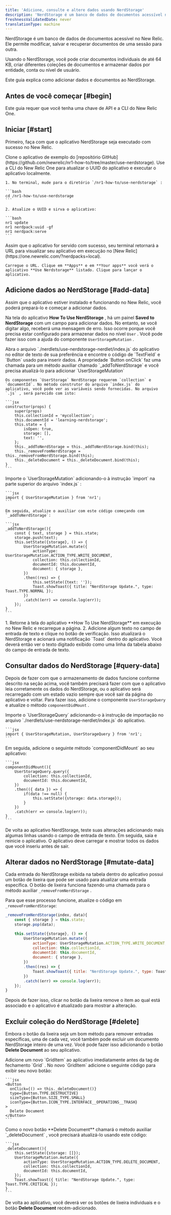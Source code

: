 ```yaml
---
title: 'Adicione, consulte e altere dados usando NerdStorage'
description: 'NerdStorage é um banco de dados de documentos acessível no New Relic. Ele permite modificar, salvar e recuperar documentos de uma sessão para outra.'
freshnessValidatedDate: never
translationType: machine
---
```


NerdStorage é um banco de dados de documentos acessível no New Relic. Ele permite modificar, salvar e recuperar documentos de uma sessão para outra.

Usando o NerdStorage, você pode criar documentos individuais de até 64 KB, criar diferentes coleções de documentos e armazenar dados por entidade, conta ou nível de usuário.

Este guia explica como adicionar dados e documentos ao NerdStorage.

## Antes de você começar [#begin]

Este guia requer que você tenha uma chave de API e a CLI do New Relic One.

## Iniciar [#start]

Primeiro, faça com que o aplicativo NerdStorage seja executado com sucesso no New Relic.

<Steps>
  <Step>
    Clone o aplicativo de exemplo do [repositório GitHub](https://github.com/newrelic/nr1-how-to/tree/master/use-nerdstorage).
  </Step>

  <Step>
    Use a CLI do New Relic One para atualizar o UUID do aplicativo e executar o aplicativo localmente.

    1. No terminal, mude para o diretório `/nr1-how-to/use-nerdstorage` :

    ```bash
    cd /nr1-how-to/use-nerdstorage
    ```

    2. Atualize o UUID e sirva o aplicativo:

    ```bash
    nr1 update
    nr1 nerdpack:uuid -gf
    nr1 nerdpack:serve
    ```
  </Step>

  <Step>
    Assim que o aplicativo for servido com sucesso, seu terminal retornará a URL para visualizar seu aplicativo em execução no [New Relic](https://one.newrelic.com/?nerdpacks=local).

    Carregue o URL. Clique em **Apps** e em **Your apps** você verá o aplicativo **Use Nerdstorage** listado. Clique para lançar o aplicativo.
  </Step>
</Steps>

## Adicione dados ao NerdStorage [#add-data]

Assim que o aplicativo estiver instalado e funcionando no New Relic, você poderá prepará-lo e começar a adicionar dados.

Na tela do aplicativo **How To Use NerdStorage** , há um painel **Saved to NerdStorage** com um campo para adicionar dados. No entanto, se você digitar algo, receberá uma mensagem de erro. Isso ocorre porque você precisa estar configurado para armazenar dados no nível `User` . Você pode fazer isso com a ajuda do componente `UserStorageMutation` .

<Steps>
  <Step>
    Abra o arquivo `./nerdlets/use-nerdstorage-nerdlet/index.js` do aplicativo no editor de texto de sua preferência e encontre o código de `TextField` e `Button` usado para inserir dados. A propriedade `Button onClick` faz uma chamada para um método auxiliar chamado `_addToNerdStorage` e você precisa atualizá-lo para adicionar `UserStorageMutation`

    Os componentes `UserStorage` NerdStorage requerem `collection` e `documentId`. No método construtor do arquivo `index.js` do aplicativo, você pode ver as variáveis sendo fornecidas. No arquivo `.js` , será parecido com isto:

    ```jsx
    constructor(props) {
        super(props)
        this.collectionId = 'mycollection';
        this.documentId = 'learning-nerdstorage';
        this.state = {
            isOpen: true,
            storage: [],
            text: '',
        };
        this._addToNerdStorage = this._addToNerdStorage.bind(this);
        this._removeFromNerdStorage = this._removeFromNerdStorage.bind(this);
        this._deleteDocument = this._deleteDocument.bind(this);
    }
    ```
  </Step>

  <Step>
    Importe o `UserStorageMutation` adicionando-o à instrução `import` na parte superior do arquivo `index.js` :

    ```jsx
    import { UserStorageMutation } from 'nr1';
    ```

    Em seguida, atualize o auxiliar com este código começando com `_addToNerdStorage`:

    ```jsx
    _addToNerdStorage(){
        const { text, storage } = this.state;
        storage.push(text);
        this.setState({storage}, () => {
            UserStorageMutation.mutate({
                actionType: UserStorageMutation.ACTION_TYPE.WRITE_DOCUMENT,
                collection: this.collectionId,
                documentId: this.documentId,
                document: { storage },
            })
            .then((res) => {
                this.setState({text: ''});
                Toast.showToast({ title: "NerdStorage Update.", type: Toast.TYPE.NORMAL });
            })
            .catch((err) => console.log(err));
        });
    }
    ```
  </Step>

  <Step>
    1. Retorne à tela do aplicativo **How To Use NerdStorage** em execução no New Relic e recarregue a página.
    2. Adicione algum texto no campo de entrada de texto e clique no botão de verificação. Isso atualizará o NerdStorage e acionará uma notificação `Toast` dentro do aplicativo. Você deverá então ver o texto digitado exibido como uma linha da tabela abaixo do campo de entrada de texto.
  </Step>
</Steps>

## Consultar dados do NerdStorage [#query-data]

Depois de fazer com que o armazenamento de dados funcione conforme descrito na seção acima, você também precisará fazer com que o aplicativo leia corretamente os dados do NerdStorage, ou o aplicativo será recarregado com um estado vazio sempre que você sair da página do aplicativo e voltar. Para fazer isso, adicione o componente `UserStorageQuery` e atualize o método `componentDidMount` .

<Steps>
  <Step>
    Importe o `UserStorageQuery` adicionando-o à instrução de importação no arquivo `./nerdlets/use-nerdstorage-nerdlet/index.js` do aplicativo.

    ```jsx
    import { UserStorageMutation, UserStorageQuery } from 'nr1';
    ```
  </Step>

  <Step>
    Em seguida, adicione o seguinte método `componentDidMount` ao seu aplicativo:

    ```jsx
    componentDidMount(){
        UserStorageQuery.query({
            collection: this.collectionId,
            documentId: this.documentId,
        })
        .then(({ data }) => {
            if(data !== null) {
                this.setState({storage: data.storage});
            }
        })
        .catch(err => console.log(err));
    }
    ```
  </Step>

  <Step>
    De volta ao aplicativo NerdStorage, teste suas alterações adicionando mais algumas linhas usando o campo de entrada de texto. Em seguida, saia e reinicie o aplicativo. O aplicativo deve carregar e mostrar todos os dados que você inseriu antes de sair.
  </Step>
</Steps>

## Alterar dados no NerdStorage [#mutate-data]

Cada entrada do NerdStorage exibida na tabela dentro do aplicativo possui um botão de lixeira que pode ser usado para atualizar uma entrada específica. O botão de lixeira funciona fazendo uma chamada para o método auxiliar `_removeFromNerdStorage` .

Para que esse processo funcione, atualize o código em `_removeFromNerdStorage`:

```jsx
_removeFromNerdStorage(index, data){
    const { storage } = this.state;
    storage.pop(data);

    this.setState({storage}, () => {
        UserStorageMutation.mutate({
            actionType: UserStorageMutation.ACTION_TYPE.WRITE_DOCUMENT,
            collection: this.collectionId,
            documentId: this.documentId,
            document: { storage },
        })
        .then((res) => {
            Toast.showToast({ title: "NerdStorage Update.", type: Toast.TYPE.NORMAL });
        })
        .catch((err) => console.log(err));
    });
}
```

Depois de fazer isso, clicar no botão da lixeira remove o item ao qual está associado e o aplicativo é atualizado para mostrar a alteração.

## Excluir coleção do NerdStorage [#delete]

Embora o botão da lixeira seja um bom método para remover entradas específicas, uma de cada vez, você também pode excluir um documento NerdStorage inteiro de uma vez. Você pode fazer isso adicionando o botão **Delete Document** ao seu aplicativo.

<Steps>
  <Step>
    Adicione um novo `GridItem` ao aplicativo imediatamente antes da tag de fechamento `Grid` . No novo `GridItem` adicione o seguinte código para exibir seu novo botão:

    ```jsx
    <Button
      onClick={() => this._deleteDocument()}
      type={Button.TYPE.DESTRUCTIVE}
      sizeType={Button.SIZE_TYPE.SMALL}
      iconType={Button.ICON_TYPE.INTERFACE__OPERATIONS__TRASH}
    >
      Delete Document
    </Button>
    ```
  </Step>

  <Step>
    Como o novo botão **Delete Document** chamará o método auxiliar `_deleteDocument` , você precisará atualizá-lo usando este código:

    ```jsx
    _deleteDocument(){
        this.setState({storage: []});
        UserStorageMutation.mutate({
            actionType: UserStorageMutation.ACTION_TYPE.DELETE_DOCUMENT,
            collection: this.collectionId,
            documentId: this.documentId,
        });
        Toast.showToast({ title: "NerdStorage Update.", type: Toast.TYPE.CRITICAL });
    }
    ```
  </Step>
</Steps>

De volta ao aplicativo, você deverá ver os botões de lixeira individuais e o botão **Delete Document** recém-adicionado.